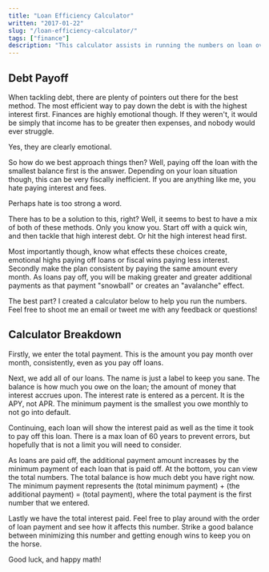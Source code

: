 ```yaml
---
title: "Loan Efficiency Calculator"
written: "2017-01-22"
slug: "/loan-efficiency-calculator/"
tags: ["finance"]
description: "This calculator assists in running the numbers on loan overpayment and how that affects your interest paid and time to final payment."
---
```



## Debt Payoff

When tackling debt, there are plenty of pointers out there for the
best method. The most efficient way to pay down the debt is with the
highest interest first. Finances are highly emotional though. If
they weren't, it would be simply that income has to be greater then
expenses, and nobody would ever struggle.

Yes, they are clearly emotional.

So how do we best approach things then? Well, paying off the loan
with the smallest balance first is the answer. Depending on your
loan situation though, this can be very fiscally inefficient. If you
are anything like me, you hate paying interest and fees.

Perhaps hate is too strong a word.

There has to be a solution to this, right? Well, it seems to best to
have a mix of both of these methods. Only you know you. Start off
with a quick win, and then tackle that high interest debt. Or hit
the high interest head first.


Most importantly though, know what effects these choices create,
emotional highs paying off loans or fiscal wins paying less
interest. Secondly make the plan consistent by paying the same
amount every month. As loans pay off, you will be making greater and
greater additional payments as that payment "snowball" or creates an
"avalanche" effect.


The best part? I created a calculator below to help you run the
numbers. Feel free to shoot me an email or tweet me with any
feedback or questions!

## Calculator Breakdown

Firstly, we enter the total payment. This is the amount you pay
month over month, consistently, even as you pay off loans.


Next, we add all of our loans. The name is just a label to keep you
sane. The balance is how much you owe on the loan; the amount of
money that interest accrues upon. The interest rate is entered as a
percent. It is the APY, not APR. The minimum payment is the smallest
you owe monthly to not go into default.


Continuing, each loan will show the interest paid as well as the
time it took to pay off this loan. There is a max loan of 60 years
to prevent errors, but hopefully that is not a limit you will need
to consider.


As loans are paid off, the additional payment amount increases by
the minimum payment of each loan that is paid off. At the bottom,
you can view the total numbers. The total balance is how much debt
you have right now. The minimum payment represents the (total
minimum payment) + (the additional payment) = (total payment), where
the total payment is the first number that we entered.


Lastly we have the total interest paid. Feel free to play around
with the order of loan payment and see how it affects this number.
Strike a good balance between minimizing this number and getting
enough wins to keep you on the horse.

Good luck, and happy math!

<LoanCalculator />
